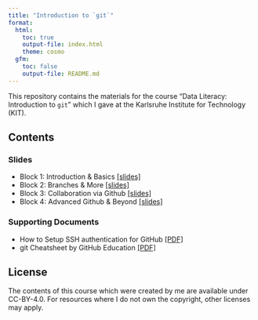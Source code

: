 ```yaml
---
title: "Introduction to `git`"
format:
  html:
    toc: true
    output-file: index.html
    theme: cosmo
  gfm:
    toc: false
    output-file: README.md
---
```


This repository contains the materials for the course "Data Literacy: Introduction to `git`" which I gave at the Karlsruhe Institute for Technology (KIT).

## Contents

### Slides

- Block 1: Introduction & Basics [[slides]](output/block-1.html)
- Block 2: Branches & More [[slides]](output/block-2.html)
- Block 3: Collaboration via Github [[slides]](output/block-3.html)
- Block 4: Advanced Github & Beyond [[slides]](output/block-4.html)

### Supporting Documents

- How to Setup SSH authentication for GitHub [[PDF]](output/resources/ssh/how-to-setup-github-ssh.pdf)
- git Cheatsheet by GitHub Education [[PDF]](resources/git-cheat-sheet-education.pdf)

## License

The contents of this course which were created by me are available under CC-BY-4.0. For resources where I do not own the copyright, other licenses may apply.
